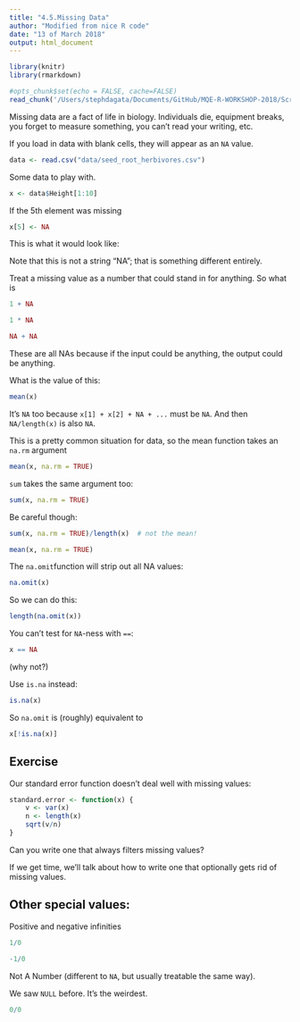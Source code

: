 ```yaml
---
title: "4.5.Missing Data"
author: "Modified from nice R code"
date: "13 of March 2018"
output: html_document
---
```


```r
library(knitr)
library(rmarkdown)
```

```r
#opts_chunk$set(echo = FALSE, cache=FALSE)
read_chunk('/Users/stephdagata/Documents/GitHub/MQE-R-WORKSHOP-2018/Scripts/Day 1/Day1_4.5.Missing Data.R')
```

Missing data are a fact of life in biology. Individuals die, equipment breaks, you forget to measure something, you can't read your writing, etc.

If you load in data with blank cells, they will appear as an `NA` value.

```r
data <- read.csv("data/seed_root_herbivores.csv")
```

Some data to play with.

```r
x <- data$Height[1:10]
```

If the 5th element was missing

```r
x[5] <- NA
```

This is what it would look like:

Note that this is not a string "NA"; that is something different entirely.

Treat a missing value as a number that could stand in for anything. So what is

```r
1 + NA
```

```r
1 * NA
```

```r
NA + NA
```

These are all NAs because if the input could be anything, the output could be anything.

What is the value of this:

```r
mean(x)
```

It's `NA` too because `x[1] + x[2] + NA + ...` must be `NA`. And then `NA/length(x)` is also `NA`.

This is a pretty common situation for data, so the mean function takes an `na.rm` argument

```r
mean(x, na.rm = TRUE)
```

`sum` takes the same argument too:

```r
sum(x, na.rm = TRUE)
```

Be careful though:

```r
sum(x, na.rm = TRUE)/length(x)  # not the mean!
```

```r
mean(x, na.rm = TRUE)
```

The `na.omit`function will strip out all NA values:

```r
na.omit(x)
```


So we can do this:

```r
length(na.omit(x))
```

You can't test for `NA`-ness with `==`:

```r
x == NA
```

(why not?)

Use `is.na` instead:

```r
is.na(x)
```

So `na.omit` is (roughly) equivalent to

```r
x[!is.na(x)]
```


## Exercise

Our standard error function doesn't deal well with missing values:

```r
standard.error <- function(x) {
    v <- var(x)
    n <- length(x)
    sqrt(v/n)
}
```

Can you write one that always filters missing values?

If we get time, we'll talk about how to write one that optionally gets rid of missing values.

## Other special values:

Positive and negative infinities

```r
1/0
```

```r
-1/0
```

Not A Number (different to `NA`, but usually treatable the same way).


We saw `NULL` before. It's the weirdest.

```r
0/0
```
